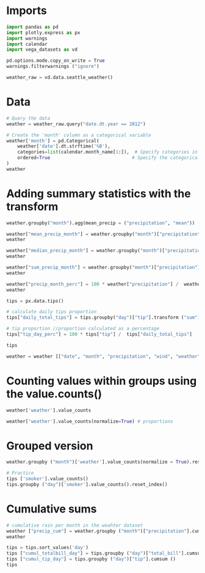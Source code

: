 
# Imports
```python
import pandas as pd
import plotly.express as px
import warnings
import calendar
import vega_datasets as vd

pd.options.mode.copy_on_write = True
warnings.filterwarnings ("ignore")
```

```python
weather_raw = vd.data.seattle_weather()

```
# Data
```python
# Query the data
weather = weather_raw.query("date.dt.year == 2012")

# Create the 'month' column as a categorical variable
weather['month'] = pd.Categorical(
    weather['date'].dt.strftime('%B'),
    categories=list(calendar.month_name[1:]),  # Specify categories in calendar order
    ordered=True                              # Specify the categorical order
)
weather

```
# Adding summary statistics with the transform

```python
weather.groupby("month").agg(mean_precip = ("precipitation", "mean"))
```

```python
weather["mean_precip_month"] = weather.groupby("month")["precipitation"].transform ("mean")
weather
```

```python
weather["median_precip_month"] = weather.groupby("month")["precipitation"].transform ("median")
weather
```

```python
weather["sum_precip_month"] = weather.groupby("month")["precipitation"].transform ("sum")
weather
```

```python
weather["precip_month_perc"] = 100 * weather["precipitation"] /  weather["sum_precip_month"]
weather
```

```python
tips = px.data.tips()

# calculate daily tips proportion
tips["daily_total_tips"] = tips.groupby("day")["tip"].transform ("sum")

# tip proportion //proportion calculated as a percentage
tips["tip_day_perc"] = 100 * tips["tip"] /  tips["daily_total_tips"]

tips

```

```python
weather = weather [["date", "month", "precipitation", "wind", "weather"]]
```
# Counting values within groups using the value.counts()

```python
weather['weather'].value_counts

weather['weather'].value_counts(normalize=True) # proportions

```
# Grouped version

```python
weather.groupby ("month")['weather'].value_counts(normalize = True).reset_index()

```

```python
# Practice
tips ['smoker'].value_counts()
tips.groupby ("day")['smoker'].value_counts().reset_index()

```
# Cumulative sums

```python
# cumulative rain per month in the weahter dataset
weather ["precip_cum"] = weather.groupby ("month")["precipitation"].cumsum ()
weather
```

```python
tips = tips.sort_values('day')
tips ["cumul_totalbill_day"] = tips.groupby ("day")["total_bill"].cumsum ()
tips ["cumul_tip_day"] = tips.groupby ("day")["tip"].cumsum ()
tips




```